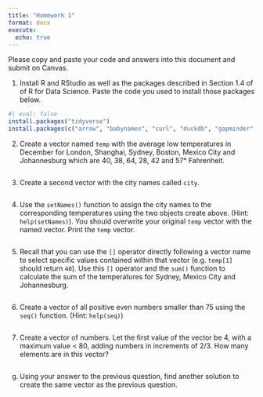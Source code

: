 ```yaml
---
title: "Homework 1"
format: docx
execute: 
  echo: true
---
```


Please copy and paste your code and answers into this document and submit on Canvas.

1. Install R and RStudio as well as the packages described in Section 1.4 of of R for Data Science. Paste the code you used to install those packages below.

```r
#| eval: false
install.packages("tidyverse")
install.packages(c("arrow", "babynames", "curl", "duckdb", "gapminder", "ggrepel", "ggridges", "ggthemes", "hexbin", "janitor", "Lahman", "leaflet", "maps", "nycflights13", "openxlsx", "palmerpenguins", "repurrrsive", "tidymodels", "writexl"))
```

2.	Create a vector named `temp` with the average low temperatures in December for London, Shanghai, Sydney, Boston, Mexico City and Johannesburg which are 40, 38, 64, 28, 42 and 57° Fahrenheit. 

```r

```

3.	Create a second vector with the city names called `city`.

```r

```

4.	Use the `setNames()` function to assign the city names to the corresponding temperatures using the two objects create above. (Hint: `help(setNames)`). You should overwrite your original `temp` vector with the named vector. Print the `temp` vector.

```r

```

5.	Recall that you can use the `[]` operator directly following a vector name to select specific values contained within that vector (e.g. `temp[1]` should return `40`). Use this `[]` operator and the `sum()` function to calculate the sum of the temperatures for Sydney, Mexico City and Johannesburg.

```r

```

6.	Create a vector of all positive even numbers smaller than 75 using the `seq()` function. (Hint: `help(seq)`)

```r
```

7.	Create a vector of numbers. Let the first value of the vector be 4, with a maximum value < 80, adding numbers in increments of 2/3. How many elements are in this vector?

```r

```

g.  Using your answer to the previous question, find another solution to create the same vector as the previous question.

```r

```
